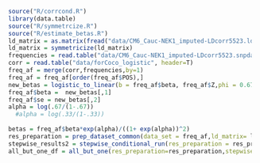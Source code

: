 ```r
  source("R/corrcond.R")
  library(data.table)
  source("R/symmetrcize.R")
  source("R/estimate_betas.R")
  ld_matrix = as.matrix(fread("data/CM6_Cauc-NEK1_imputed-LDcorr5523.ld", header=F))
  ld_matrix = symmetricize(ld_matrix)
  frequencies = read.table("data/CM6_Cauc-NEK1_imputed-LDcorr5523.snpdat", header=T)
  corr = read.table("data/forCoco_logistic", header=T)
  freq_af = merge(corr,frequencies,by=1)
  freq_af = freq_af[order(freq_af$POS),]
  new_betas = logistic_to_linear(b = freq_af$beta, freq_af$Z,phi = 0.670354, ref_af=freq_af$FREQ1)
  freq_af$beta =  new_betas[,1]
  freq_af$se = new_betas[,2]
  alpha = log(.67/(1-.67))
    #alpha = log(.33/(1-.33))
  
  betas = freq_af$beta*exp(alpha)/((1+ exp(alpha))^2)
  res_preparation = prep_dataset_common(data_set = freq_af,ld_matrix= ld_matrix)
  stepwise_results2 = stepwise_conditional_run(res_preparation = res_preparation,p_value_threshold = 9.186111e-06,colinear_threshold = 0.9)
  all_but_one_df = all_but_one(res_preparation=res_preparation,stepwise_results = stepwise_results )
  
```
